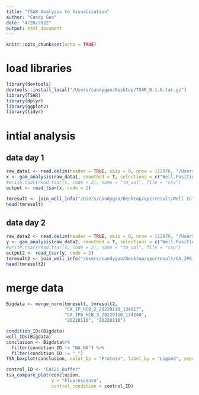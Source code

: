 ```yaml
---
title: "TSAR Analysis to Visualization"
author: "Candy Gao"
date: "4/20/2022"
output: html_document
---
```


```r
knitr::opts_chunk$set(echo = TRUE)
```

# load libraries
```r
library(devtools)
devtools::install_local("/Users/candygao/Desktop/TSAR_0.1.0.tar.gz")
library(TSAR)
library(dplyr)
library(ggplot2)
library(tidyr)
```

# intial analysis
## data day 1
```r
raw_data1 <- read.delim(header = TRUE, skip = 0, nrow = 112976, "/Users/candygao/Desktop/qpcrresult/CA_IP_HCB_2_20220110_134917_RawData_Thermal Shift_02_55.eds.txt")
x <- gam_analysis(raw_data1, smoothed = T, selections = c("Well.Position", "Temperature", "Fluorescence", "Normalized"))
#write.tsar(read.tsar(x, code = 2), name = "tm_val", file = "csv")
output <- read_tsar(x, code = 2)

tmresult <- join_well_info("/Users/candygao/Desktop/qpcrresult/Well Information Template.xlsx", output, type = "by_template")
head(tmresult)
```

## data day 2
```r
raw_data2 <- read.delim(header = TRUE, skip = 0, nrow = 112976, "/Users/candygao/Desktop/qpcrresult/CA_IP6_HCB_3_20220110_134240_RawData_20220110_CA_IP6_HCB_3.eds.txt")
y <- gam_analysis(raw_data2, smoothed = T, selections = c("Well.Position", "Temperature", "Fluorescence", "Normalized"))
#write.tsar(read.tsar(x, code = 2), name = "tm_val", file = "csv")
output2 <- read_tsar(y, code = 2)
tmresult2 <- join_well_info("/Users/candygao/Desktop/qpcrresult/CA_IP6_HCB_3_20220110_134240_AnalysisResults.txt", output, type = "by_well")
head(tmresult2)
```




# merge data
```r
Bigdata <- merge_norm(tmresult, tmresult2, 
                      "CA_IP_HCB_2_20220110_134917", 
                      "CA_IP6_HCB_3_20220110_134240", 
                      "20220110", "20220110")
```


```r
condition_IDs(Bigdata)
well_IDs(Bigdata)
conclusion <- Bigdata%>%
  filter(condition_ID != "NA_NA") %>%
  filter(condition_ID != "_")
TSA_boxplot(conclusion, color_by = "Protein", label_by = "Ligand", separate_legend = TRUE)
```



```r
control_ID <- "CA121_Buffer"
tsa_compare_plot(conclusion,
                 y = "Fluorescence",
                 control_condition = control_ID)
```

